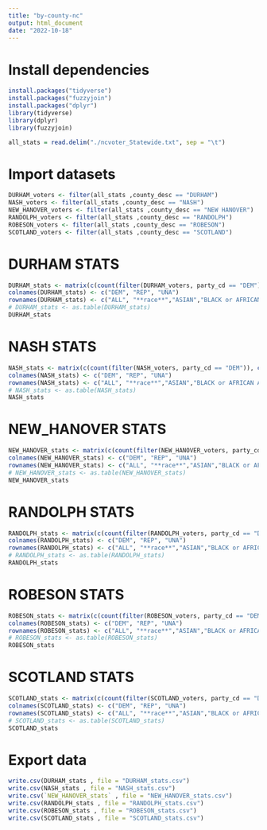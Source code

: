 ```yaml
---
title: "by-county-nc"
output: html_document
date: "2022-10-18"
---
```


# Install dependencies
```r
install.packages("tidyverse")
install.packages("fuzzyjoin")
install.packages("dplyr")
library(tidyverse)
library(dplyr)
library(fuzzyjoin)
```

```r
all_stats = read.delim("./ncvoter_Statewide.txt", sep = "\t")
```

# Import datasets
```r
DURHAM_voters <- filter(all_stats ,county_desc == "DURHAM")
NASH_voters <- filter(all_stats ,county_desc == "NASH")
NEW_HANOVER_voters <- filter(all_stats ,county_desc == "NEW HANOVER")
RANDOLPH_voters <- filter(all_stats ,county_desc == "RANDOLPH")
ROBESON_voters <- filter(all_stats ,county_desc == "ROBESON")
SCOTLAND_voters <- filter(all_stats ,county_desc == "SCOTLAND")
```


# DURHAM STATS
```r
DURHAM_stats <- matrix(c(count(filter(DURHAM_voters, party_cd == "DEM")), count(filter(DURHAM_voters, party_cd == "REP")), count(filter(DURHAM_voters, party_cd == "UNA")), '', '', '', count(filter(DURHAM_voters, party_cd == "DEM" & race_code == "A")), count(filter(DURHAM_voters, party_cd == "REP" & race_code == "A")), count(filter(DURHAM_voters, party_cd == "UNA" & race_code == "A")), count(filter(DURHAM_voters, party_cd == "DEM" & race_code == "B")), count(filter(DURHAM_voters, party_cd == "REP" & race_code == "B")), count(filter(DURHAM_voters, party_cd == "UNA" & race_code == "B")), count(filter(DURHAM_voters, party_cd == "DEM" & race_code == "I")), count(filter(DURHAM_voters, party_cd == "REP" & race_code == "I")), count(filter(DURHAM_voters, party_cd == "UNA" & race_code == "I")), count(filter(DURHAM_voters, party_cd == "DEM" & race_code == "M")), count(filter(DURHAM_voters, party_cd == "REP" & race_code == "M")), count(filter(DURHAM_voters, party_cd == "UNA" & race_code == "M")), count(filter(DURHAM_voters, party_cd == "DEM" & race_code == "O")), count(filter(DURHAM_voters, party_cd == "REP" & race_code == "O")), count(filter(DURHAM_voters, party_cd == "UNA" & race_code == "O")), count(filter(DURHAM_voters, party_cd == "DEM" & race_code == "P")), count(filter(DURHAM_voters, party_cd == "REP" & race_code == "P")), count(filter(DURHAM_voters, party_cd == "UNA" & race_code == "P")), count(filter(DURHAM_voters, party_cd == "DEM" & race_code == "U")), count(filter(DURHAM_voters, party_cd == "REP" & race_code == "U")), count(filter(DURHAM_voters, party_cd == "UNA" & race_code == "U")), count(filter(DURHAM_voters, party_cd == "DEM" & race_code == "W")), count(filter(DURHAM_voters, party_cd == "REP" & race_code == "W")), count(filter(DURHAM_voters, party_cd == "UNA" & race_code == "W")), " ", " ", " ", count(filter(DURHAM_voters, party_cd == "DEM" & ethnic_code == "HL")), count(filter(DURHAM_voters, party_cd == "REP" & ethnic_code == "HL")), count(filter(DURHAM_voters, party_cd == "UNA" & ethnic_code == "HL")), count(filter(DURHAM_voters, party_cd == "DEM" & ethnic_code == "NL")), count(filter(DURHAM_voters, party_cd == "REP" & ethnic_code == "NL")), count(filter(DURHAM_voters, party_cd == "UNA" & ethnic_code == "NL")), count(filter(DURHAM_voters, party_cd == "DEM" & ethnic_code == "UN")), count(filter(DURHAM_voters, party_cd == "REP" & ethnic_code == "UN")), count(filter(DURHAM_voters, party_cd == "UNA" & ethnic_code == "UN")), "", "","" , count(filter(DURHAM_voters, party_cd == "DEM" & age_at_year_end <= "30")), count(filter(DURHAM_voters, party_cd == "REP" & age_at_year_end <= "30")), count(filter(DURHAM_voters, party_cd == "UNA" & age_at_year_end <= "30")), count(filter(DURHAM_voters, party_cd == "DEM" & age_at_year_end > "30" & age_at_year_end < "65")), count(filter(DURHAM_voters, party_cd == "REP" & age_at_year_end > "30" & age_at_year_end < "65")), count(filter(DURHAM_voters, party_cd == "UNA" & age_at_year_end > "30" & age_at_year_end < "65")), count(filter(DURHAM_voters, party_cd == "DEM" & age_at_year_end > "64")), count(filter(DURHAM_voters, party_cd == "REP" & age_at_year_end > "64")), count(filter(DURHAM_voters, party_cd == "UNA" & age_at_year_end > "64")), " ", " ", " ", count(filter(DURHAM_voters, party_cd == "DEM" & gender_code == "F")), count(filter(DURHAM_voters, party_cd == "REP" & gender_code == "F")), count(filter(DURHAM_voters, party_cd == "UNA" & gender_code == "F")), count(filter(DURHAM_voters, party_cd == "DEM" & gender_code == "M")), count(filter(DURHAM_voters, party_cd == "REP" & gender_code == "M")), count(filter(DURHAM_voters, party_cd == "UNA" & gender_code == "M"))),ncol=3,byrow=TRUE)
colnames(DURHAM_stats) <- c("DEM", "REP", "UNA")
rownames(DURHAM_stats) <- c("ALL", "**race**","ASIAN","BLACK or AFRICAN AMERICAN", "AMERICAN INDIAN or ALASKA NATIVE",  "TWO or MORE RACES", "OTHER", "NATIVE HAWAIIAN or PACIFIC ISLANDER", "UNDESIGNATED", "WHITE", "**ethnicity**", "HISPANIC or LATINO", "NOT HISPANIC or NOT LATINO", "UNDESIGNATED", "**age**", "LESS 30", "BETWEEN 30 & 65","MORE 65", "**sex**","FEMALE", "MALE")
# DURHAM_stats <- as.table(DURHAM_stats)
DURHAM_stats
```

# NASH STATS
```r
NASH_stats <- matrix(c(count(filter(NASH_voters, party_cd == "DEM")), count(filter(NASH_voters, party_cd == "REP")), count(filter(NASH_voters, party_cd == "UNA")), '', '', '', count(filter(NASH_voters, party_cd == "DEM" & race_code == "A")), count(filter(NASH_voters, party_cd == "REP" & race_code == "A")), count(filter(NASH_voters, party_cd == "UNA" & race_code == "A")), count(filter(NASH_voters, party_cd == "DEM" & race_code == "B")), count(filter(NASH_voters, party_cd == "REP" & race_code == "B")), count(filter(NASH_voters, party_cd == "UNA" & race_code == "B")), count(filter(NASH_voters, party_cd == "DEM" & race_code == "I")), count(filter(NASH_voters, party_cd == "REP" & race_code == "I")), count(filter(NASH_voters, party_cd == "UNA" & race_code == "I")), count(filter(NASH_voters, party_cd == "DEM" & race_code == "M")), count(filter(NASH_voters, party_cd == "REP" & race_code == "M")), count(filter(NASH_voters, party_cd == "UNA" & race_code == "M")), count(filter(NASH_voters, party_cd == "DEM" & race_code == "O")), count(filter(NASH_voters, party_cd == "REP" & race_code == "O")), count(filter(NASH_voters, party_cd == "UNA" & race_code == "O")), count(filter(NASH_voters, party_cd == "DEM" & race_code == "P")), count(filter(NASH_voters, party_cd == "REP" & race_code == "P")), count(filter(NASH_voters, party_cd == "UNA" & race_code == "P")), count(filter(NASH_voters, party_cd == "DEM" & race_code == "U")), count(filter(NASH_voters, party_cd == "REP" & race_code == "U")), count(filter(NASH_voters, party_cd == "UNA" & race_code == "U")), count(filter(NASH_voters, party_cd == "DEM" & race_code == "W")), count(filter(NASH_voters, party_cd == "REP" & race_code == "W")), count(filter(NASH_voters, party_cd == "UNA" & race_code == "W")), " ", " ", " ", count(filter(NASH_voters, party_cd == "DEM" & ethnic_code == "HL")), count(filter(NASH_voters, party_cd == "REP" & ethnic_code == "HL")), count(filter(NASH_voters, party_cd == "UNA" & ethnic_code == "HL")), count(filter(NASH_voters, party_cd == "DEM" & ethnic_code == "NL")), count(filter(NASH_voters, party_cd == "REP" & ethnic_code == "NL")), count(filter(NASH_voters, party_cd == "UNA" & ethnic_code == "NL")), count(filter(NASH_voters, party_cd == "DEM" & ethnic_code == "UN")), count(filter(NASH_voters, party_cd == "REP" & ethnic_code == "UN")), count(filter(NASH_voters, party_cd == "UNA" & ethnic_code == "UN")), "", "","" , count(filter(NASH_voters, party_cd == "DEM" & age_at_year_end <= "30")), count(filter(NASH_voters, party_cd == "REP" & age_at_year_end <= "30")), count(filter(NASH_voters, party_cd == "UNA" & age_at_year_end <= "30")), count(filter(NASH_voters, party_cd == "DEM" & age_at_year_end > "30" & age_at_year_end < "65")), count(filter(NASH_voters, party_cd == "REP" & age_at_year_end > "30" & age_at_year_end < "65")), count(filter(NASH_voters, party_cd == "UNA" & age_at_year_end > "30" & age_at_year_end < "65")), count(filter(NASH_voters, party_cd == "DEM" & age_at_year_end > "64")), count(filter(NASH_voters, party_cd == "REP" & age_at_year_end > "64")), count(filter(NASH_voters, party_cd == "UNA" & age_at_year_end > "64")), " ", " ", " ", count(filter(NASH_voters, party_cd == "DEM" & gender_code == "F")), count(filter(NASH_voters, party_cd == "REP" & gender_code == "F")), count(filter(NASH_voters, party_cd == "UNA" & gender_code == "F")), count(filter(NASH_voters, party_cd == "DEM" & gender_code == "M")), count(filter(NASH_voters, party_cd == "REP" & gender_code == "M")), count(filter(NASH_voters, party_cd == "UNA" & gender_code == "M"))),ncol=3,byrow=TRUE)
colnames(NASH_stats) <- c("DEM", "REP", "UNA")
rownames(NASH_stats) <- c("ALL", "**race**","ASIAN","BLACK or AFRICAN AMERICAN", "AMERICAN INDIAN or ALASKA NATIVE",  "TWO or MORE RACES", "OTHER", "NATIVE HAWAIIAN or PACIFIC ISLANDER", "UNDESIGNATED", "WHITE", "**ethnicity**", "HISPANIC or LATINO", "NOT HISPANIC or NOT LATINO", "UNDESIGNATED", "**age**", "LESS 30", "BETWEEN 30 & 65","MORE 65", "**sex**","FEMALE", "MALE")
# NASH_stats <- as.table(NASH_stats)
NASH_stats
```

# NEW_HANOVER STATS
```r
NEW_HANOVER_stats <- matrix(c(count(filter(NEW_HANOVER_voters, party_cd == "DEM")), count(filter(NEW_HANOVER_voters, party_cd == "REP")), count(filter(NEW_HANOVER_voters, party_cd == "UNA")), '', '', '', count(filter(NEW_HANOVER_voters, party_cd == "DEM" & race_code == "A")), count(filter(NEW_HANOVER_voters, party_cd == "REP" & race_code == "A")), count(filter(NEW_HANOVER_voters, party_cd == "UNA" & race_code == "A")), count(filter(NEW_HANOVER_voters, party_cd == "DEM" & race_code == "B")), count(filter(NEW_HANOVER_voters, party_cd == "REP" & race_code == "B")), count(filter(NEW_HANOVER_voters, party_cd == "UNA" & race_code == "B")), count(filter(NEW_HANOVER_voters, party_cd == "DEM" & race_code == "I")), count(filter(NEW_HANOVER_voters, party_cd == "REP" & race_code == "I")), count(filter(NEW_HANOVER_voters, party_cd == "UNA" & race_code == "I")), count(filter(NEW_HANOVER_voters, party_cd == "DEM" & race_code == "M")), count(filter(NEW_HANOVER_voters, party_cd == "REP" & race_code == "M")), count(filter(NEW_HANOVER_voters, party_cd == "UNA" & race_code == "M")), count(filter(NEW_HANOVER_voters, party_cd == "DEM" & race_code == "O")), count(filter(NEW_HANOVER_voters, party_cd == "REP" & race_code == "O")), count(filter(NEW_HANOVER_voters, party_cd == "UNA" & race_code == "O")), count(filter(NEW_HANOVER_voters, party_cd == "DEM" & race_code == "P")), count(filter(NEW_HANOVER_voters, party_cd == "REP" & race_code == "P")), count(filter(NEW_HANOVER_voters, party_cd == "UNA" & race_code == "P")), count(filter(NEW_HANOVER_voters, party_cd == "DEM" & race_code == "U")), count(filter(NEW_HANOVER_voters, party_cd == "REP" & race_code == "U")), count(filter(NEW_HANOVER_voters, party_cd == "UNA" & race_code == "U")), count(filter(NEW_HANOVER_voters, party_cd == "DEM" & race_code == "W")), count(filter(NEW_HANOVER_voters, party_cd == "REP" & race_code == "W")), count(filter(NEW_HANOVER_voters, party_cd == "UNA" & race_code == "W")), " ", " ", " ", count(filter(NEW_HANOVER_voters, party_cd == "DEM" & ethnic_code == "HL")), count(filter(NEW_HANOVER_voters, party_cd == "REP" & ethnic_code == "HL")), count(filter(NEW_HANOVER_voters, party_cd == "UNA" & ethnic_code == "HL")), count(filter(NEW_HANOVER_voters, party_cd == "DEM" & ethnic_code == "NL")), count(filter(NEW_HANOVER_voters, party_cd == "REP" & ethnic_code == "NL")), count(filter(NEW_HANOVER_voters, party_cd == "UNA" & ethnic_code == "NL")), count(filter(NEW_HANOVER_voters, party_cd == "DEM" & ethnic_code == "UN")), count(filter(NEW_HANOVER_voters, party_cd == "REP" & ethnic_code == "UN")), count(filter(NEW_HANOVER_voters, party_cd == "UNA" & ethnic_code == "UN")), "", "","" , count(filter(NEW_HANOVER_voters, party_cd == "DEM" & age_at_year_end <= "30")), count(filter(NEW_HANOVER_voters, party_cd == "REP" & age_at_year_end <= "30")), count(filter(NEW_HANOVER_voters, party_cd == "UNA" & age_at_year_end <= "30")), count(filter(NEW_HANOVER_voters, party_cd == "DEM" & age_at_year_end > "30" & age_at_year_end < "65")), count(filter(NEW_HANOVER_voters, party_cd == "REP" & age_at_year_end > "30" & age_at_year_end < "65")), count(filter(NEW_HANOVER_voters, party_cd == "UNA" & age_at_year_end > "30" & age_at_year_end < "65")), count(filter(NEW_HANOVER_voters, party_cd == "DEM" & age_at_year_end > "64")), count(filter(NEW_HANOVER_voters, party_cd == "REP" & age_at_year_end > "64")), count(filter(NEW_HANOVER_voters, party_cd == "UNA" & age_at_year_end > "64")), " ", " ", " ", count(filter(NEW_HANOVER_voters, party_cd == "DEM" & gender_code == "F")), count(filter(NEW_HANOVER_voters, party_cd == "REP" & gender_code == "F")), count(filter(NEW_HANOVER_voters, party_cd == "UNA" & gender_code == "F")), count(filter(NEW_HANOVER_voters, party_cd == "DEM" & gender_code == "M")), count(filter(NEW_HANOVER_voters, party_cd == "REP" & gender_code == "M")), count(filter(NEW_HANOVER_voters, party_cd == "UNA" & gender_code == "M"))),ncol=3,byrow=TRUE)
colnames(NEW_HANOVER_stats) <- c("DEM", "REP", "UNA")
rownames(NEW_HANOVER_stats) <- c("ALL", "**race**","ASIAN","BLACK or AFRICAN AMERICAN", "AMERICAN INDIAN or ALASKA NATIVE",  "TWO or MORE RACES", "OTHER", "NATIVE HAWAIIAN or PACIFIC ISLANDER", "UNDESIGNATED", "WHITE", "**ethnicity**", "HISPANIC or LATINO", "NOT HISPANIC or NOT LATINO", "UNDESIGNATED", "**age**", "LESS 30", "BETWEEN 30 & 65","MORE 65", "**sex**","FEMALE", "MALE")
# NEW_HANOVER_stats <- as.table(NEW_HANOVER_stats)
NEW_HANOVER_stats
```

# RANDOLPH STATS
```r
RANDOLPH_stats <- matrix(c(count(filter(RANDOLPH_voters, party_cd == "DEM")), count(filter(RANDOLPH_voters, party_cd == "REP")), count(filter(RANDOLPH_voters, party_cd == "UNA")), '', '', '', count(filter(RANDOLPH_voters, party_cd == "DEM" & race_code == "A")), count(filter(RANDOLPH_voters, party_cd == "REP" & race_code == "A")), count(filter(RANDOLPH_voters, party_cd == "UNA" & race_code == "A")), count(filter(RANDOLPH_voters, party_cd == "DEM" & race_code == "B")), count(filter(RANDOLPH_voters, party_cd == "REP" & race_code == "B")), count(filter(RANDOLPH_voters, party_cd == "UNA" & race_code == "B")), count(filter(RANDOLPH_voters, party_cd == "DEM" & race_code == "I")), count(filter(RANDOLPH_voters, party_cd == "REP" & race_code == "I")), count(filter(RANDOLPH_voters, party_cd == "UNA" & race_code == "I")), count(filter(RANDOLPH_voters, party_cd == "DEM" & race_code == "M")), count(filter(RANDOLPH_voters, party_cd == "REP" & race_code == "M")), count(filter(RANDOLPH_voters, party_cd == "UNA" & race_code == "M")), count(filter(RANDOLPH_voters, party_cd == "DEM" & race_code == "O")), count(filter(RANDOLPH_voters, party_cd == "REP" & race_code == "O")), count(filter(RANDOLPH_voters, party_cd == "UNA" & race_code == "O")), count(filter(RANDOLPH_voters, party_cd == "DEM" & race_code == "P")), count(filter(RANDOLPH_voters, party_cd == "REP" & race_code == "P")), count(filter(RANDOLPH_voters, party_cd == "UNA" & race_code == "P")), count(filter(RANDOLPH_voters, party_cd == "DEM" & race_code == "U")), count(filter(RANDOLPH_voters, party_cd == "REP" & race_code == "U")), count(filter(RANDOLPH_voters, party_cd == "UNA" & race_code == "U")), count(filter(RANDOLPH_voters, party_cd == "DEM" & race_code == "W")), count(filter(RANDOLPH_voters, party_cd == "REP" & race_code == "W")), count(filter(RANDOLPH_voters, party_cd == "UNA" & race_code == "W")), " ", " ", " ", count(filter(RANDOLPH_voters, party_cd == "DEM" & ethnic_code == "HL")), count(filter(RANDOLPH_voters, party_cd == "REP" & ethnic_code == "HL")), count(filter(RANDOLPH_voters, party_cd == "UNA" & ethnic_code == "HL")), count(filter(RANDOLPH_voters, party_cd == "DEM" & ethnic_code == "NL")), count(filter(RANDOLPH_voters, party_cd == "REP" & ethnic_code == "NL")), count(filter(RANDOLPH_voters, party_cd == "UNA" & ethnic_code == "NL")), count(filter(RANDOLPH_voters, party_cd == "DEM" & ethnic_code == "UN")), count(filter(RANDOLPH_voters, party_cd == "REP" & ethnic_code == "UN")), count(filter(RANDOLPH_voters, party_cd == "UNA" & ethnic_code == "UN")), "", "","" , count(filter(RANDOLPH_voters, party_cd == "DEM" & age_at_year_end <= "30")), count(filter(RANDOLPH_voters, party_cd == "REP" & age_at_year_end <= "30")), count(filter(RANDOLPH_voters, party_cd == "UNA" & age_at_year_end <= "30")), count(filter(RANDOLPH_voters, party_cd == "DEM" & age_at_year_end > "30" & age_at_year_end < "65")), count(filter(RANDOLPH_voters, party_cd == "REP" & age_at_year_end > "30" & age_at_year_end < "65")), count(filter(RANDOLPH_voters, party_cd == "UNA" & age_at_year_end > "30" & age_at_year_end < "65")), count(filter(RANDOLPH_voters, party_cd == "DEM" & age_at_year_end > "64")), count(filter(RANDOLPH_voters, party_cd == "REP" & age_at_year_end > "64")), count(filter(RANDOLPH_voters, party_cd == "UNA" & age_at_year_end > "64")), " ", " ", " ", count(filter(RANDOLPH_voters, party_cd == "DEM" & gender_code == "F")), count(filter(RANDOLPH_voters, party_cd == "REP" & gender_code == "F")), count(filter(RANDOLPH_voters, party_cd == "UNA" & gender_code == "F")), count(filter(RANDOLPH_voters, party_cd == "DEM" & gender_code == "M")), count(filter(RANDOLPH_voters, party_cd == "REP" & gender_code == "M")), count(filter(RANDOLPH_voters, party_cd == "UNA" & gender_code == "M"))),ncol=3,byrow=TRUE)
colnames(RANDOLPH_stats) <- c("DEM", "REP", "UNA")
rownames(RANDOLPH_stats) <- c("ALL", "**race**","ASIAN","BLACK or AFRICAN AMERICAN", "AMERICAN INDIAN or ALASKA NATIVE",  "TWO or MORE RACES", "OTHER", "NATIVE HAWAIIAN or PACIFIC ISLANDER", "UNDESIGNATED", "WHITE", "**ethnicity**", "HISPANIC or LATINO", "NOT HISPANIC or NOT LATINO", "UNDESIGNATED", "**age**", "LESS 30", "BETWEEN 30 & 65","MORE 65", "**sex**","FEMALE", "MALE")
# RANDOLPH_stats <- as.table(RANDOLPH_stats)
RANDOLPH_stats
```

# ROBESON STATS
```r
ROBESON_stats <- matrix(c(count(filter(ROBESON_voters, party_cd == "DEM")), count(filter(ROBESON_voters, party_cd == "REP")), count(filter(ROBESON_voters, party_cd == "UNA")), '', '', '', count(filter(ROBESON_voters, party_cd == "DEM" & race_code == "A")), count(filter(ROBESON_voters, party_cd == "REP" & race_code == "A")), count(filter(ROBESON_voters, party_cd == "UNA" & race_code == "A")), count(filter(ROBESON_voters, party_cd == "DEM" & race_code == "B")), count(filter(ROBESON_voters, party_cd == "REP" & race_code == "B")), count(filter(ROBESON_voters, party_cd == "UNA" & race_code == "B")), count(filter(ROBESON_voters, party_cd == "DEM" & race_code == "I")), count(filter(ROBESON_voters, party_cd == "REP" & race_code == "I")), count(filter(ROBESON_voters, party_cd == "UNA" & race_code == "I")), count(filter(ROBESON_voters, party_cd == "DEM" & race_code == "M")), count(filter(ROBESON_voters, party_cd == "REP" & race_code == "M")), count(filter(ROBESON_voters, party_cd == "UNA" & race_code == "M")), count(filter(ROBESON_voters, party_cd == "DEM" & race_code == "O")), count(filter(ROBESON_voters, party_cd == "REP" & race_code == "O")), count(filter(ROBESON_voters, party_cd == "UNA" & race_code == "O")), count(filter(ROBESON_voters, party_cd == "DEM" & race_code == "P")), count(filter(ROBESON_voters, party_cd == "REP" & race_code == "P")), count(filter(ROBESON_voters, party_cd == "UNA" & race_code == "P")), count(filter(ROBESON_voters, party_cd == "DEM" & race_code == "U")), count(filter(ROBESON_voters, party_cd == "REP" & race_code == "U")), count(filter(ROBESON_voters, party_cd == "UNA" & race_code == "U")), count(filter(ROBESON_voters, party_cd == "DEM" & race_code == "W")), count(filter(ROBESON_voters, party_cd == "REP" & race_code == "W")), count(filter(ROBESON_voters, party_cd == "UNA" & race_code == "W")), " ", " ", " ", count(filter(ROBESON_voters, party_cd == "DEM" & ethnic_code == "HL")), count(filter(ROBESON_voters, party_cd == "REP" & ethnic_code == "HL")), count(filter(ROBESON_voters, party_cd == "UNA" & ethnic_code == "HL")), count(filter(ROBESON_voters, party_cd == "DEM" & ethnic_code == "NL")), count(filter(ROBESON_voters, party_cd == "REP" & ethnic_code == "NL")), count(filter(ROBESON_voters, party_cd == "UNA" & ethnic_code == "NL")), count(filter(ROBESON_voters, party_cd == "DEM" & ethnic_code == "UN")), count(filter(ROBESON_voters, party_cd == "REP" & ethnic_code == "UN")), count(filter(ROBESON_voters, party_cd == "UNA" & ethnic_code == "UN")), "", "","" , count(filter(ROBESON_voters, party_cd == "DEM" & age_at_year_end <= "30")), count(filter(ROBESON_voters, party_cd == "REP" & age_at_year_end <= "30")), count(filter(ROBESON_voters, party_cd == "UNA" & age_at_year_end <= "30")), count(filter(ROBESON_voters, party_cd == "DEM" & age_at_year_end > "30" & age_at_year_end < "65")), count(filter(ROBESON_voters, party_cd == "REP" & age_at_year_end > "30" & age_at_year_end < "65")), count(filter(ROBESON_voters, party_cd == "UNA" & age_at_year_end > "30" & age_at_year_end < "65")), count(filter(ROBESON_voters, party_cd == "DEM" & age_at_year_end > "64")), count(filter(ROBESON_voters, party_cd == "REP" & age_at_year_end > "64")), count(filter(ROBESON_voters, party_cd == "UNA" & age_at_year_end > "64")), " ", " ", " ", count(filter(ROBESON_voters, party_cd == "DEM" & gender_code == "F")), count(filter(ROBESON_voters, party_cd == "REP" & gender_code == "F")), count(filter(ROBESON_voters, party_cd == "UNA" & gender_code == "F")), count(filter(ROBESON_voters, party_cd == "DEM" & gender_code == "M")), count(filter(ROBESON_voters, party_cd == "REP" & gender_code == "M")), count(filter(ROBESON_voters, party_cd == "UNA" & gender_code == "M"))),ncol=3,byrow=TRUE)
colnames(ROBESON_stats) <- c("DEM", "REP", "UNA")
rownames(ROBESON_stats) <- c("ALL", "**race**","ASIAN","BLACK or AFRICAN AMERICAN", "AMERICAN INDIAN or ALASKA NATIVE",  "TWO or MORE RACES", "OTHER", "NATIVE HAWAIIAN or PACIFIC ISLANDER", "UNDESIGNATED", "WHITE", "**ethnicity**", "HISPANIC or LATINO", "NOT HISPANIC or NOT LATINO", "UNDESIGNATED", "**age**", "LESS 30", "BETWEEN 30 & 65","MORE 65", "**sex**","FEMALE", "MALE")
# ROBESON_stats <- as.table(ROBESON_stats)
ROBESON_stats
```

# SCOTLAND STATS
```r
SCOTLAND_stats <- matrix(c(count(filter(SCOTLAND_voters, party_cd == "DEM")), count(filter(SCOTLAND_voters, party_cd == "REP")), count(filter(SCOTLAND_voters, party_cd == "UNA")), '', '', '', count(filter(SCOTLAND_voters, party_cd == "DEM" & race_code == "A")), count(filter(SCOTLAND_voters, party_cd == "REP" & race_code == "A")), count(filter(SCOTLAND_voters, party_cd == "UNA" & race_code == "A")), count(filter(SCOTLAND_voters, party_cd == "DEM" & race_code == "B")), count(filter(SCOTLAND_voters, party_cd == "REP" & race_code == "B")), count(filter(SCOTLAND_voters, party_cd == "UNA" & race_code == "B")), count(filter(SCOTLAND_voters, party_cd == "DEM" & race_code == "I")), count(filter(SCOTLAND_voters, party_cd == "REP" & race_code == "I")), count(filter(SCOTLAND_voters, party_cd == "UNA" & race_code == "I")), count(filter(SCOTLAND_voters, party_cd == "DEM" & race_code == "M")), count(filter(SCOTLAND_voters, party_cd == "REP" & race_code == "M")), count(filter(SCOTLAND_voters, party_cd == "UNA" & race_code == "M")), count(filter(SCOTLAND_voters, party_cd == "DEM" & race_code == "O")), count(filter(SCOTLAND_voters, party_cd == "REP" & race_code == "O")), count(filter(SCOTLAND_voters, party_cd == "UNA" & race_code == "O")), count(filter(SCOTLAND_voters, party_cd == "DEM" & race_code == "P")), count(filter(SCOTLAND_voters, party_cd == "REP" & race_code == "P")), count(filter(SCOTLAND_voters, party_cd == "UNA" & race_code == "P")), count(filter(SCOTLAND_voters, party_cd == "DEM" & race_code == "U")), count(filter(SCOTLAND_voters, party_cd == "REP" & race_code == "U")), count(filter(SCOTLAND_voters, party_cd == "UNA" & race_code == "U")), count(filter(SCOTLAND_voters, party_cd == "DEM" & race_code == "W")), count(filter(SCOTLAND_voters, party_cd == "REP" & race_code == "W")), count(filter(SCOTLAND_voters, party_cd == "UNA" & race_code == "W")), " ", " ", " ", count(filter(SCOTLAND_voters, party_cd == "DEM" & ethnic_code == "HL")), count(filter(SCOTLAND_voters, party_cd == "REP" & ethnic_code == "HL")), count(filter(SCOTLAND_voters, party_cd == "UNA" & ethnic_code == "HL")), count(filter(SCOTLAND_voters, party_cd == "DEM" & ethnic_code == "NL")), count(filter(SCOTLAND_voters, party_cd == "REP" & ethnic_code == "NL")), count(filter(SCOTLAND_voters, party_cd == "UNA" & ethnic_code == "NL")), count(filter(SCOTLAND_voters, party_cd == "DEM" & ethnic_code == "UN")), count(filter(SCOTLAND_voters, party_cd == "REP" & ethnic_code == "UN")), count(filter(SCOTLAND_voters, party_cd == "UNA" & ethnic_code == "UN")), "", "","" , count(filter(SCOTLAND_voters, party_cd == "DEM" & age_at_year_end <= "30")), count(filter(SCOTLAND_voters, party_cd == "REP" & age_at_year_end <= "30")), count(filter(SCOTLAND_voters, party_cd == "UNA" & age_at_year_end <= "30")), count(filter(SCOTLAND_voters, party_cd == "DEM" & age_at_year_end > "30" & age_at_year_end < "65")), count(filter(SCOTLAND_voters, party_cd == "REP" & age_at_year_end > "30" & age_at_year_end < "65")), count(filter(SCOTLAND_voters, party_cd == "UNA" & age_at_year_end > "30" & age_at_year_end < "65")), count(filter(SCOTLAND_voters, party_cd == "DEM" & age_at_year_end > "64")), count(filter(SCOTLAND_voters, party_cd == "REP" & age_at_year_end > "64")), count(filter(SCOTLAND_voters, party_cd == "UNA" & age_at_year_end > "64")), " ", " ", " ", count(filter(SCOTLAND_voters, party_cd == "DEM" & gender_code == "F")), count(filter(SCOTLAND_voters, party_cd == "REP" & gender_code == "F")), count(filter(SCOTLAND_voters, party_cd == "UNA" & gender_code == "F")), count(filter(SCOTLAND_voters, party_cd == "DEM" & gender_code == "M")), count(filter(SCOTLAND_voters, party_cd == "REP" & gender_code == "M")), count(filter(SCOTLAND_voters, party_cd == "UNA" & gender_code == "M"))),ncol=3,byrow=TRUE)
colnames(SCOTLAND_stats) <- c("DEM", "REP", "UNA")
rownames(SCOTLAND_stats) <- c("ALL", "**race**","ASIAN","BLACK or AFRICAN AMERICAN", "AMERICAN INDIAN or ALASKA NATIVE",  "TWO or MORE RACES", "OTHER", "NATIVE HAWAIIAN or PACIFIC ISLANDER", "UNDESIGNATED", "WHITE", "**ethnicity**", "HISPANIC or LATINO", "NOT HISPANIC or NOT LATINO", "UNDESIGNATED", "**age**", "LESS 30", "BETWEEN 30 & 65","MORE 65", "**sex**","FEMALE", "MALE")
# SCOTLAND_stats <- as.table(SCOTLAND_stats)
SCOTLAND_stats
```

# Export data
```r
write.csv(DURHAM_stats , file = "DURHAM_stats.csv")
write.csv(NASH_stats , file = "NASH_stats.csv")
write.csv(`NEW_HANOVER_stats` , file = "NEW_HANOVER_stats.csv")
write.csv(RANDOLPH_stats , file = "RANDOLPH_stats.csv")
write.csv(ROBESON_stats , file = "ROBESON_stats.csv")
write.csv(SCOTLAND_stats , file = "SCOTLAND_stats.csv")
```